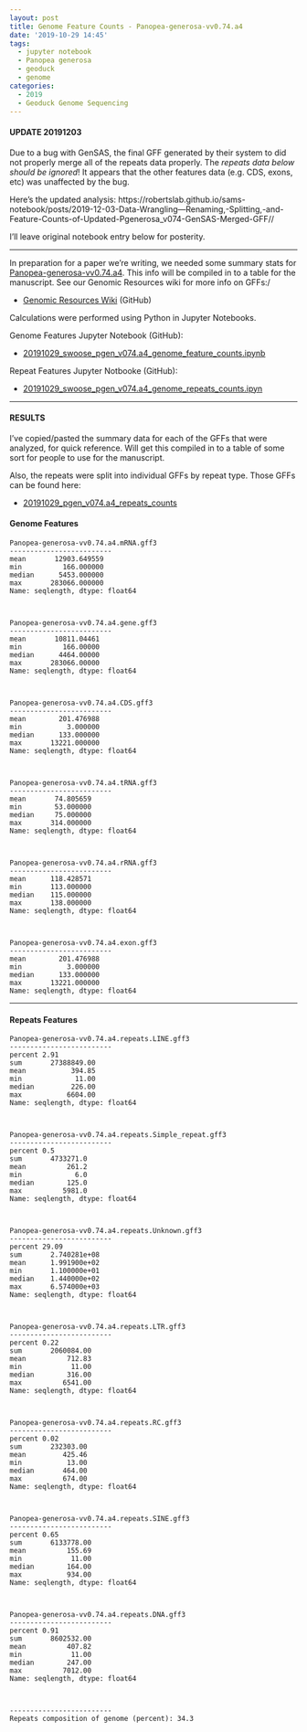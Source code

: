```yaml
---
layout: post
title: Genome Feature Counts - Panopea-generosa-vv0.74.a4
date: '2019-10-29 14:45'
tags:
  - jupyter notebook
  - Panopea generosa
  - geoduck
  - genome
categories:
  - 2019
  - Geoduck Genome Sequencing
---
```

#### UPDATE 20191203

Due to a bug with GenSAS, the final GFF generated by their system to did not properly merge all of the repeats data properly. The _repeats data below should be ignored_! It appears that the other features data (e.g. CDS, exons, etc) was unaffected by the bug.

Here's the updated analysis: https://robertslab.github.io/sams-notebook/posts/2019-12-03-Data-Wrangling---Renaming,-Splitting,-and-Feature-Counts-of-Updated-Pgenerosa_v074-GenSAS-Merged-GFF//

I'll leave original notebook entry below for posterity.

---

In preparation for a paper we're writing, we needed some summary stats for [Panopea-generosa-vv0.74.a4](https://robertslab.github.io/sams-notebook/posts/2019-09-28-Genome-Annotation---Pgenerosa_v074-a4-Using-GenSAS/). This info will be compiled in to a table for the manuscript. See our Genomic Resources wiki for more info on GFFs:/

- [Genomic Resources Wiki](https://github.com/RobertsLab/resources/wiki/Genomic-Resources) (GitHub)

Calculations were performed using Python in  Jupyter Notebooks.

Genome Features Jupyter Notebook (GitHub):

 - [20191029_swoose_pgen_v074.a4_genome_feature_counts.ipynb](https://github.com/RobertsLab/code/blob/master/notebooks/sam/20191029_swoose_pgen_v074.a4_genome_feature_counts.ipynb)

 Repeat Features Jupyter Notbooke (GitHub):

 - [20191029_swoose_pgen_v074.a4_genome_repeats_counts.ipyn](https://github.com/RobertsLab/code/blob/master/notebooks/sam/20191029_swoose_pgen_v074.a4_genome_repeats_counts.ipynb)

---

#### RESULTS

I've copied/pasted the summary data for each of the GFFs that were analyzed, for quick reference. Will get this compiled in to a table of some sort for people to use for the manuscript.

Also, the repeats were split into individual GFFs by repeat type. Those GFFs can be found here:

- [20191029_pgen_v074.a4_repeats_counts](https://gannet.fish.washington.edu/Atumefaciens/20191029_pgen_v074.a4_repeats_counts/)


#### Genome Features
```
Panopea-generosa-vv0.74.a4.mRNA.gff3
-------------------------
mean       12903.649559
min          166.000000
median      5453.000000
max       283066.000000
Name: seqlength, dtype: float64



Panopea-generosa-vv0.74.a4.gene.gff3
-------------------------
mean       10811.04461
min          166.00000
median      4464.00000
max       283066.00000
Name: seqlength, dtype: float64



Panopea-generosa-vv0.74.a4.CDS.gff3
-------------------------
mean        201.476988
min           3.000000
median      133.000000
max       13221.000000
Name: seqlength, dtype: float64



Panopea-generosa-vv0.74.a4.tRNA.gff3
-------------------------
mean       74.805659
min        53.000000
median     75.000000
max       314.000000
Name: seqlength, dtype: float64



Panopea-generosa-vv0.74.a4.rRNA.gff3
-------------------------
mean      118.428571
min       113.000000
median    115.000000
max       138.000000
Name: seqlength, dtype: float64



Panopea-generosa-vv0.74.a4.exon.gff3
-------------------------
mean        201.476988
min           3.000000
median      133.000000
max       13221.000000
Name: seqlength, dtype: float64
```

---

#### Repeats Features
```
Panopea-generosa-vv0.74.a4.repeats.LINE.gff3
-------------------------
percent 2.91
sum       27388849.00
mean           394.85
min             11.00
median         226.00
max           6604.00
Name: seqlength, dtype: float64



Panopea-generosa-vv0.74.a4.repeats.Simple_repeat.gff3
-------------------------
percent 0.5
sum       4733271.0
mean          261.2
min             6.0
median        125.0
max          5981.0
Name: seqlength, dtype: float64



Panopea-generosa-vv0.74.a4.repeats.Unknown.gff3
-------------------------
percent 29.09
sum       2.740281e+08
mean      1.991900e+02
min       1.100000e+01
median    1.440000e+02
max       6.574000e+03
Name: seqlength, dtype: float64



Panopea-generosa-vv0.74.a4.repeats.LTR.gff3
-------------------------
percent 0.22
sum       2060084.00
mean          712.83
min            11.00
median        316.00
max          6541.00
Name: seqlength, dtype: float64



Panopea-generosa-vv0.74.a4.repeats.RC.gff3
-------------------------
percent 0.02
sum       232303.00
mean         425.46
min           13.00
median       464.00
max          674.00
Name: seqlength, dtype: float64



Panopea-generosa-vv0.74.a4.repeats.SINE.gff3
-------------------------
percent 0.65
sum       6133778.00
mean          155.69
min            11.00
median        164.00
max           934.00
Name: seqlength, dtype: float64



Panopea-generosa-vv0.74.a4.repeats.DNA.gff3
-------------------------
percent 0.91
sum       8602532.00
mean          407.82
min            11.00
median        247.00
max          7012.00
Name: seqlength, dtype: float64



-------------------------
Repeats composition of genome (percent): 34.3
```
